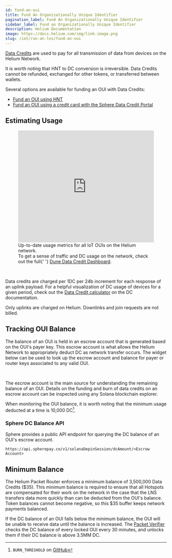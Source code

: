```yaml
---
id: fund-an-oui
title: Fund An Organizationally Unique Identifier
pagination_label: Fund An Organizationally Unique Identifier
sidebar_label: Fund an Organizationally Unique Identifier
description: Helium Documentation
image: https://docs.helium.com/img/link-image.png
slug: /iot/run-an-lns/fund-an-oui
---
```


[Data Credits](/tokens/data-credit) are used to pay for all transmission of data from devices on the
Helium Network.

It is worth noting that HNT to DC conversion is irreversible. Data Credits cannot be refunded,
exchanged for other tokens, or transferred between wallets.

Several options are available for funding an OUI with Data Credits:

- [Fund an OUI using HNT](/iot/run-an-lns/fund-an-oui-using-hnt)
- [Fund an OUI using a credit card with the Sphere Data Credit Portal](/tokens/data-credit-portal)

## Estimating Usage

<figure className="screensnippet-wrapper">
  <iframe
    src="https://dune.com/embeds/3463955/5822522/"
    frameborder="0"
    width="100%"
    height="350px"
    style={{ borderRadius: 16, paddingBottom: `0.5rem` }}
  ></iframe>
  <figcaption>
    Up-to-date usage metrics for all IoT OUIs on the Helium network. <br /> To get a sense of
    traffic and DC usage on the network, check out the full{' '}
    <a href="https://dune.com/helium-foundation/helium-data-credits">Dune Data Credit Dashboard</a>.
  </figcaption>
</figure>

<br />

Data credits are charged per 1DC per 24b increment for each response of an uplink payload. For a
helpful visualization of DC usage of devices for a given period, check out the
[Data Credit calculator](/tokens/data-credit#data-transfer-calculator) on the DC documentation.

Only uplinks are charged on Helium. Downlinks and join requests are not billed.

## Tracking OUI Balance


The balance of an OUI is held in an escrow account that is generated based on the OUI's payer key.
This escrow account is what allows the Helium Network to appropriately deduct DC as network transfer
occurs. The widget below can be used to look up the escrow account and balance for payer or router
keys associated to any valid OUI.

<div className="screensnippet-wrapper">
  <EscrowOUIWidget />
</div>

<br />

The escrow account is the main source for understanding the remaining balance of an OUI. Details on
the funding and burn of data credits on an escrow account can be inspected using any Solana
blockchain explorer.

When monitoring the OUI balance, it is worth noting that the minimum usage deducted at a time is
10,000 DC[^1].

[^1]:
    `BURN_THRESHOLD` on
    [GitHub](https://github.com/helium/oracles/blob/7c9f5b4e6f8e47be80eaf3c6cb4cc703373246ef/iot_packet_verifier/src/pending_burns.rs#L32)

### Sphere DC Balance API

Sphere provides a public API endpoint for querying the DC balance of an OUI's escrow account.

```
https://api.spherepay.co/v1/solanaDepinSession/dcAmount/<Escrow Account>
```

## Minimum Balance

The Helium Packet Router enforces a minimum balance of 3,500,000 Data Credits (\$35). This minimum
balance is required to ensure that all Hotspots are compensated for their work on the network in the
case that the LNS transfers data more quickly than can be deducted from the OUI's balance. Token
balances cannot become negative, so this \$35 buffer keeps network payments balanced.

If the DC balance of an OUI falls below the minimum balance, the OUI will be unable to receive data
until the balance is increased. The
[Packet Verifier](/oracles/data-transfer-oracles#packet-verifier-service) checks the DC balance of
every locked OUI every 30 minutes, and unlocks them if their DC balance is above 3.5MM DC.
